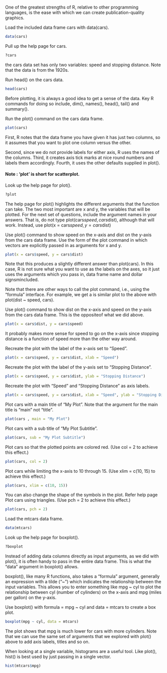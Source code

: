 One of the greatest strengths of R, relative to other programming languages, is the ease with which we can create publication-quality graphics.

Load the included data frame cars with data(cars).
```r
data(cars)
```

Pull up the help page for cars.
```r
?cars
```

the cars data set has only two variables: speed and stopping distance. Note that the data is from the 1920s.

Run head() on the cars data.
```r
head(cars)
```

Before plotting, it is always a good idea to get a sense of the data. Key R commands for doing so include, dim(), names(), head(), tail() and summary().

Run the plot() command on the cars data frame.
```r
plot(cars)
```

First, R notes that the data frame you have given it has just two columns, so it assumes that you want to plot one column versus the other.

Second, since we do not provide labels for either axis, R uses the names of the columns. Third, it creates axis tick marks at nice round numbers and labels them accordingly. Fourth, it uses the other defaults supplied in plot().

#### Note : 'plot' is short for scatterplot.

Look up the help page for plot().
```r
?plot
```

The help page for plot() highlights the different arguments that the function can take. The two most important are x and y, the variables that will be plotted. For the next set of questions, include the argument names in your answers. That is, do not type plot(cars$speed, cars$dist), although that will work. Instead, use plot(x = cars$speed, y = cars$dist)

Use plot() command to show speed on the x-axis and dist on the y-axis from the cars data frame. Use the form of the plot command in which vectors are explicitly passed in as arguments for x and y.
```r
plot(x = cars$speed, y = cars$dist)
```

Note that this produces a slightly different answer than plot(cars). In this case, R is not sure what you want to use as the labels on the axes, so it just uses the arguments which you pass in, data frame name and dollar signsmincluded.

Note that there are other ways to call the plot command, i.e., using the "formula" interface. For example, we get a is similar plot to the above with plot(dist ~ speed, cars).

Use plot() command to show dist on the x-axis and speed on the y-axis from the cars data frame. This is the oppositeof what we did above.
```r
plot(x = cars$dist, y = cars$speed)
```

It probably makes more sense for speed to go on the x-axis since stopping distance is a function of speed more than the other way around.

Recreate the plot with the label of the x-axis set to "Speed".
```r
plot(x = cars$speed, y = cars$dist, xlab = "Speed")
```

Recreate the plot with the label of the y-axis set to "Stopping Distance".
```r
plot(x = cars$speed, y = cars$dist, ylab = "Stopping Distance")
```

Recreate the plot with "Speed" and "Stopping Distance" as axis labels.
```r
plot(x = cars$speed, y = cars$dist, xlab = "Speed", ylab = "Stopping Distance")
```

Plot cars with a main title of "My Plot". Note that the argument for the main title is "main" not "title".
```r
plot(cars , main = "My Plot")
```

Plot cars with a sub title of "My Plot Subtitle".
```r
plot(cars, sub = "My Plot Subtitle")
```

Plot cars so that the plotted points are colored red. (Use col = 2 to achieve this effect.)
```r
plot(cars, col = 2)
```

Plot cars while limiting the x-axis to 10 through 15.  (Use xlim = c(10, 15) to achieve this effect.)
```r
plot(cars, xlim = c(10, 15))
```

You can also change the shape of the symbols in the plot. Refer help page
Plot cars using triangles.  (Use pch = 2 to achieve this effect.)
```r
plot(cars, pch = 2)
```

Load the mtcars data frame.
```r
data(mtcars)
```

Look up the help page for boxplot().
```r
?boxplot
```

Instead of adding data columns directly as input arguments, as we did with plot(), it is often handy to pass in the entire data frame. This is what the "data" argument in boxplot() allows.

boxplot(), like many R functions, also takes a "formula" argument, generally an expression with a tilde ("~") which indicates the relationship between the input variables. This allows you to enter something like mpg ~ cyl to plot the relationship between cyl (number of cylinders) on the x-axis and mpg (miles per gallon) on the y-axis.

Use boxplot() with formula = mpg ~ cyl and data = mtcars to create a box plot.
```r
boxplot(mpg ~ cyl, data = mtcars)
```
 
The plot shows that mpg is much lower for cars with more cylinders. Note that we can use the same set of arguments that we explored with plot() above to add axis labels, titles and so on.

When looking at a single variable, histograms are a useful tool.
Like plot(), hist() is best used by just passing in a single vector.
```r
hist(mtcars$mpg)
```
















